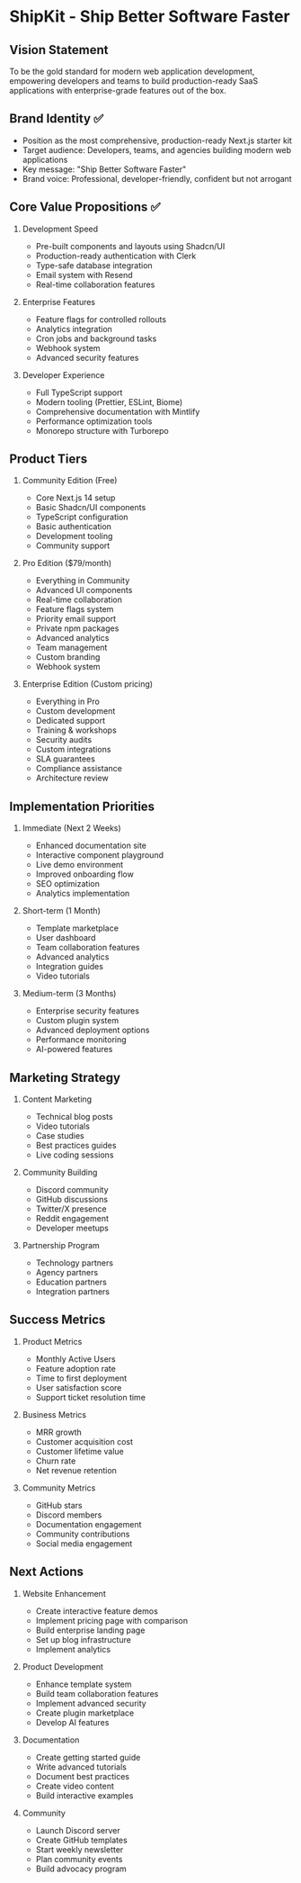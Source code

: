 # ShipKit - Ship Better Software Faster

## Vision Statement
To be the gold standard for modern web application development, empowering developers and teams to build production-ready SaaS applications with enterprise-grade features out of the box.

## Brand Identity ✅
- Position as the most comprehensive, production-ready Next.js starter kit
- Target audience: Developers, teams, and agencies building modern web applications
- Key message: "Ship Better Software Faster"
- Brand voice: Professional, developer-friendly, confident but not arrogant

## Core Value Propositions ✅
1. Development Speed
   - Pre-built components and layouts using Shadcn/UI
   - Production-ready authentication with Clerk
   - Type-safe database integration
   - Email system with Resend
   - Real-time collaboration features

2. Enterprise Features
   - Feature flags for controlled rollouts
   - Analytics integration
   - Cron jobs and background tasks
   - Webhook system
   - Advanced security features

3. Developer Experience
   - Full TypeScript support
   - Modern tooling (Prettier, ESLint, Biome)
   - Comprehensive documentation with Mintlify
   - Performance optimization tools
   - Monorepo structure with Turborepo

## Product Tiers

1. Community Edition (Free)
   - Core Next.js 14 setup
   - Basic Shadcn/UI components
   - TypeScript configuration
   - Basic authentication
   - Development tooling
   - Community support

2. Pro Edition ($79/month)
   - Everything in Community
   - Advanced UI components
   - Real-time collaboration
   - Feature flags system
   - Priority email support
   - Private npm packages
   - Advanced analytics
   - Team management
   - Custom branding
   - Webhook system

3. Enterprise Edition (Custom pricing)
   - Everything in Pro
   - Custom development
   - Dedicated support
   - Training & workshops
   - Security audits
   - Custom integrations
   - SLA guarantees
   - Compliance assistance
   - Architecture review

## Implementation Priorities

1. Immediate (Next 2 Weeks)
   - Enhanced documentation site
   - Interactive component playground
   - Live demo environment
   - Improved onboarding flow
   - SEO optimization
   - Analytics implementation

2. Short-term (1 Month)
   - Template marketplace
   - User dashboard
   - Team collaboration features
   - Advanced analytics
   - Integration guides
   - Video tutorials

3. Medium-term (3 Months)
   - Enterprise security features
   - Custom plugin system
   - Advanced deployment options
   - Performance monitoring
   - AI-powered features

## Marketing Strategy

1. Content Marketing
   - Technical blog posts
   - Video tutorials
   - Case studies
   - Best practices guides
   - Live coding sessions

2. Community Building
   - Discord community
   - GitHub discussions
   - Twitter/X presence
   - Reddit engagement
   - Developer meetups

3. Partnership Program
   - Technology partners
   - Agency partners
   - Education partners
   - Integration partners

## Success Metrics

1. Product Metrics
   - Monthly Active Users
   - Feature adoption rate
   - Time to first deployment
   - User satisfaction score
   - Support ticket resolution time

2. Business Metrics
   - MRR growth
   - Customer acquisition cost
   - Customer lifetime value
   - Churn rate
   - Net revenue retention

3. Community Metrics
   - GitHub stars
   - Discord members
   - Documentation engagement
   - Community contributions
   - Social media engagement

## Next Actions

1. Website Enhancement
   - Create interactive feature demos
   - Implement pricing page with comparison
   - Build enterprise landing page
   - Set up blog infrastructure
   - Implement analytics

2. Product Development
   - Enhance template system
   - Build team collaboration features
   - Implement advanced security
   - Create plugin marketplace
   - Develop AI features

3. Documentation
   - Create getting started guide
   - Write advanced tutorials
   - Document best practices
   - Create video content
   - Build interactive examples

4. Community
   - Launch Discord server
   - Create GitHub templates
   - Start weekly newsletter
   - Plan community events
   - Build advocacy program 